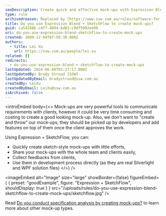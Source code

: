 ```yaml
---
seoDescription: Create quick and effective mock-ups with Expression Blend + SketchFlow, ideal for communication and development.
type: rule
archivedreason: Replaced by [https://www.ssw.com.au/rules/software-for-product-design](/rules/software-for-product-design)
title: Do you use Expression Blend + SketchFlow to create mock-ups?
guid: ca54288b-c4f7-4894-bd83-c9df5902ee98
uri: do-you-use-expression-blend-sketchflow-to-create-mock-ups
created: 2009-12-04T07:50:30.000Z
authors:
  - title: Lei Xu
    url: https://ssw.com.au/people/lei-xu
related: []
redirects:
  - do-you-use-expression-blend-+-sketchflow-to-create-mock-ups
lastUpdated: 2024-06-08T03:27:17.000Z
lastUpdatedBy: Brady Stroud [SSW]
lastUpdatedByEmail: bradystroud@ssw.com.au
createdBy: LeiXu
createdByEmail: LeiXu@ssw.com.au
isArchived: false
---
```


<introEmbed
  body={<>
Mock-ups are very powerful tools to communicate requirements with clients, however it could be very time consuming and costing to create a good looking mock-up. Also, we don't want to "create and throw" our mock-ups, they should be picked up by developers and add features on top of them once the client approves the work.

Using Expression + SketchFlow, you can:

- Quickly create sketch-style mock-ups with little efforts,
- Share your mock-ups with the whole team and clients easily,
- Collect feedbacks from clients,
- Use them in development process directly (as they are real Sliverlight and WPF solution files)
  </>}
/>

<imageEmbed
  alt="Image"
  size="large"
  showBorder={false}
  figureEmbed={ {
    preset: "goodExample",
    figure: "Expression + SketchFlow",
    shouldDisplay: true
  } }
  src="/uploads/rules/do-you-use-expression-blend-sketchflow-to-create-mock-ups/sketchflow.jpg"
/>


Read [Do you conduct specification analysis by creating mock-ups?](/storyboarding-do-you-conduct-specification-analysis-by-creating-mock-ups) to learn more about other mock-up types.
